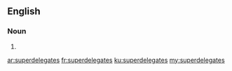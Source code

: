 ==English==

===Noun===
{{head|en}}

# {{plural of|superdelegate}}

[[ar:superdelegates]]
[[fr:superdelegates]]
[[ku:superdelegates]]
[[my:superdelegates]]